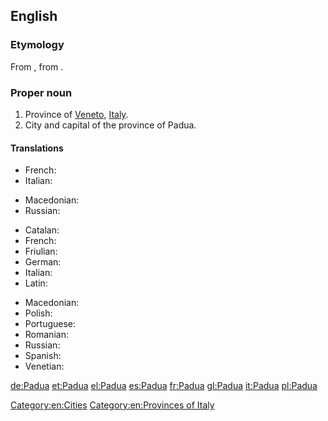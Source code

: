 ==English==
{{wikipedia}}
===Etymology===
From {{etyl|it|en}} {{m|it|Padova}}, from {{etyl|la|en}} {{m|la|Patavium}}.
===Proper noun===
{{en-proper noun}}

# Province of [[Veneto]], [[Italy]].
# City and capital of the province of Padua.

====Translations====
{{trans-top|province}}
* French: {{t+|fr|Padoue}}
* Italian: {{t+|it|Padova|f}}
{{trans-mid}}
* Macedonian: {{t|mk|Падова|f|tr=Padóva}}
* Russian: {{t|ru|Падуя}}
{{trans-bottom}}

{{trans-top|city}}
* Catalan: {{t|ca|Pàdua|f}}
* French: {{t+|fr|Padoue|f}}
* Friulian: {{t|fur|Padue|f}}
* German: {{t+|de|Padua|n}}
* Italian: {{t+|it|Padova|f}}
* Latin: {{t|la|Patavium|n}}
{{trans-mid}}
* Macedonian: {{t|mk|Падова|f|tr=Padóva}}
* Polish: {{t+|pl|Padwa|f}}
* Portuguese: {{t|pt|Pádua|f}}
* Romanian: {{t|ro|Padova}}
* Russian: {{t|ru|Падуя}}
* Spanish: {{t+|es|Padua}}
* Venetian: {{t|vec|Pàdova}}
{{trans-bottom}}

[[Category:en:Cities]]
[[Category:en:Provinces of Italy]]

[[de:Padua]]
[[et:Padua]]
[[el:Padua]]
[[es:Padua]]
[[fr:Padua]]
[[gl:Padua]]
[[it:Padua]]
[[pl:Padua]]